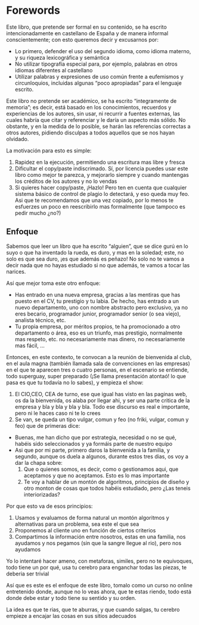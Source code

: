 # Forewords {.unlisted}

Este libro, que pretende ser formal en su contenido, se ha escrito intencionadamente en castellano de España y 
de manera informal conscientemente; con esto queremos decir y excusarnos por:

- Lo primero, defender el uso del segundo idioma, como idioma materno, y su riqueza lexicográfica y semántica 
- No utilizar tipografía especial para, por ejemplo, palabras en otros idiomas diferentes al castellano
- Utilizar palabras y expresiones de uso común frente a eufemismos y circunloquios, incluidas algunas 
"poco apropiadas" para el lenguaje escrito.

Este libro no pretende ser académico, se ha escrito "integramente de memoria"; es decir, está basado en los conocimientos,
recuerdos y experiencias de los autores, sin usar, ni recurrir a fuentes externas, las cuales habría que citar y referenciar y le daría un aspecto más sólido. No obstante, y en la medida de lo posible, se harán las referencias 
correctas a otros autores, pidiendo disculpas a todos aquellos que se nos hayan olvidado.

La motivación para esto es simple:

1. Rapidez en la ejecución, permitiendo una escritura mas libre y fresca
2. Dificultar el copy/paste indiscrimado. Sí, por licencia puedes usar este libro como mejor te parezca, 
y mejorarlo siempre y cuando mantengas los créditos de los autores y no lo vendas
3. Si quieres hacer copy/paste, ¡Hazlo! Pero ten en cuenta que cualquier sistema básico de control de plagio
lo detectará, y eso queda muy feo. Asi que te recomendamos que una vez copiado, por lo menos te esfuerzes un
poco en reescribirlo mas formalmente (que tampoco es pedir mucho ¿no?)


## Enfoque

Sabemos que leer un libro que ha escrito "alguien", que se dice gurú en lo suyo o que ha inventado la rueda, 
es duro, y mas en la soledad; este, no solo es que sea duro, ¡es que además es peñazo! No solo no
te vamos a decir nada que no hayas estudiado si no que además, te vamos a tocar las narices.

Así que mejor toma este otro enfoque:

- Has entrado en una nueva empresa, gracias a las mentiras que has puesto en el CV, tu prestigio y tu labia.
De hecho, has entrado a un nuevo departamento, uno con nombre abstracto pero exclusivo, ya no eres becario, programador junior, programador senior (o sea viejo), analista técnico, etc.
- Tu propia empresa, por méritos propios, te ha promocionado a otro departamento o área, eso es un triunfo, mas prestigio, normalmente mas respeto, etc. no necesariamente mas dinero, no necesariamente mas fácil, ...

Entonces, en este contexto, te convocan a la reunión de bienvenida al club, en el aula magna (también llamada sala de convenciones en las empresas) en el que te aparecen tres o cuatro personas, en el escenario se entiende, 
todo superguay, super preparado (¡Se llama presentación atontaó! lo que pasa es que tu todavía no lo sabes),
y empieza el show:

1. El CIO,CEO, CEA de turno, ese que igual has visto en las paginas web, os da la bienvenida, os alaba
por llegar ahi, y ser una parte critica de la empresa y bla y bla y bla y bla. Todo ese discurso es real e importante, pero ni le haces caso ni te lo crees
2. Se van, se queda un tipo vulgar, comun y feo (no friki, vulgar, comun y feo) que de primeras dice:

- Buenas, me han dicho que por estrategia, necesidad o no se qué, habéis sido seleccionados y ya formáis
parte de nuestro equipo
- Asi que por mi parte, primero daros la bienvenida a la familia, y segundo, aunque os duela a algunos, durante estos tres dias, os voy a dar la chapa sobre:
   1. Que o quienes somos, es decir, como o gestionamos aqui, que aceptamos y que no aceptamos. Esto es lo mas importante
   2. Te voy a hablar de un montón de algoritmos, principios de diseño y otro monton de cosas que todos habéis estudiado, pero ¿Las teneis interiorizadas?
   
Por que esto va de esos principios:

1. Usamos y evaluamos de forma natural un montón algoritmos y alternativas para un problema, sea este el que sea
2. Proponemos al cliente uno en función de ciertos criterios
3. Compartimos la información entre nosotros, estas en una familia, nos ayudamos y nos pegamos (sin que la sangre llegue al rio), pero nos ayudamos


Yo lo intentaré hacer ameno, con metaforas, similes, pero no te equivoques, todo tiene un por qué, usa tu cerebro para enganchar todas las piezas, te deberia ser trivial

Así que es este es el enfoque de este libro, tomalo como un curso no online entretenido donde, aunque no lo veas ahora, que te estas riendo, todo está donde debe estar y todo tiene su sentido y su orden.

La idea es que te rias, que te aburras, y que cuando salgas, tu cerebro empieze a encajar las cosas en sus sitios adecuados
   


